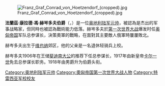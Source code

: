 {{noteTA
| 1=zh-hans:弗朗茨; zh-hant:法蘭茲;
}}
[[File:Franz_Graf_Conrad_von_Hoetzendorf_(cropped).jpg|thumb]]
 {{unreferenced|time=2014-7-31}}
'''法蘭茲·康拉德·馮·赫岑多夫伯爵'''（{{lang-de|'''Franz Graf Conrad von Hötzendorf'''}}，{{bd|1852年|11月11日|1925年|8月25日|catIdx=H}}）是一位[[奥地利陆军元帅|奥地利陆军元帅]]，被認為是杰出的军事战略家，但同時也被認為戰術能力低落。赫岑多夫於[[第一次世界大战|第一次世界大战]]爆发时任[[奥匈帝国|奥匈帝国]]军队总参谋长，決策奧軍的戰略，在面對其主要敵人俄軍時屢屢敗北。

赫岑多夫出生于[[维也纳|维也纳]]郊区，他的父亲是一名退休轻骑兵上校。

赫岑多夫1906年在王储[[弗朗茨·斐迪南大公|斐迪南大公]]的推荐下任总参谋长，1917年由新皇帝[[卡尔一世_(奥匈帝国)|卡尔一世]]免去总参谋长职务。1918年由男爵升为伯爵头衔。

{{奧匈帝國元帥}}
{{德意志帝國元帥}}
{{奧匈帝國大將}}
{{Authority control}}
[[Category:奥地利陆军元帅|Category:奥地利陆军元帅]]
[[Category:奧匈帝国第一次世界大战人物|Category:奧匈帝国第一次世界大战人物]]
[[Category:特雷西亚军校校友|Category:特雷西亚军校校友]]